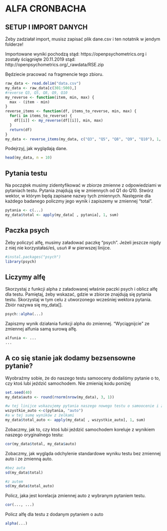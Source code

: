 # ALFA CRONBACHA

## SETUP I IMPORT DANYCH

Żeby zadziałał import, musisz zapisać plik dane.csv i ten notatnik w jendym folderze!

Importowane wyniki pochodzą stąd: https://openpsychometrics.org i zostały ściągnięte 20.11.2019 stąd: http://openpsychometrics.org/_rawdata/RSE.zip

Będziecie pracować na fragmencie tego zbioru.

```r
raw_data <- read.delim("data.csv")
my_data <- raw_data[c(301:500),]
#reverse Q3, Q5, Q8, Q9, Q10
my_reverse <- function(item, min, max) {
  max - (item - min)
}
reverse_items <- function(df, items_to_reverse, min, max) {
  for(i in items_to_reverse) {
    df[[i]] <- my_reverse(df[[i]], min, max)
  }
  return(df)
}
my_data <- reverse_items(my_data, c("Q3", "Q5", "Q8", "Q9", "Q10"), 1, 4)
```

Podejrzyj, jak wyglądają dane.

```r
head(my_data, n = 10)
```

## Pytania testu

Na początek musimy zidentyfikować w zbiorze zmienne z odpowiedziami w pytaniach testu. Pytania znajdują się w zmiennych od Q1 do Q10. Stwórz wektor, w którym będą zapisane nazwy tych zmiennych. Następnie dla każdego badanego policzmy jego wynik i zapiszemy w zmiennej "total".

```r
pytania <- c(...)
my_data$total <- apply(my_data[ , pytania], 1, sum)
```

## Paczka psych

Żeby policzyć alfę, musimy załadować paczkę "psych". Jeżeli jeszcze nigdy z niej nie korzystałaś/eś, usuń # w pierwszej linijce.

```r
#instal.packages("psych")
library(psych)
```

## Liczymy alfę

Skorzystaj z funkcji alpha z załadowanej właśnie paczki psych i oblicz alfę dla testu. Pamiętaj, żeby wskazać, gdzie w zbiorze znajdują się pytania testu. Skorzystaj w tym celu z utworzonego wcześniej wektora pytania. Zbiór nazywa się my_data[].

```r
psych::alpha(...)
```

Zapiszmy wynik działania funkcji alpha do zmiennej. "Wyciągnijcie" ze zmiennej alfunia samą surową alfę.

```r
alfunia <- ...
...
```

## A co się stanie jak dodamy bezsensowne pytanie?

Wyobraźmy sobie, że do naszego testu samooceny dodaliśmy pytanie o to, czy ktoś lubi jeździć samochodem. Nie zmieniaj kodu poniżej

```r
set.seed(40)
my_data$auto <- round(rnorm(nrow(my_data), 3, 1))

#w tej linijce wskazujemy pytania naszego nowego testu o samoocenie i żelkach
wszystkie_auto <-c(pytania, "auto")
#a w tej sumę wyników z żelkami
my_data$total_auto <- apply(my_data[ , wszystkie_auto], 1, sum)
```

Zobaczmy, jak to, czy ktoś lubi jeździć samochodem koreluje z wynikiem naszego oryginalnego testu:

```r
cor(my_data$total, my_data$auto)
```

Zobaczmy, jak wygląda odchylenie standardowe wyniku testu bez zmiennej auto i ze zmienną auto. 

```r
#bez auta
sd(my_data$total)

#z autem
sd(my_data$total_auto)
```

Policz, jaka jest korelacja zmiennej auto z wybranym pytaniem testu. 

```r
cor(..., ...)
```

Policz alfę dla testu z dodanym pytaniem o auto

```r
alpha(...)
```